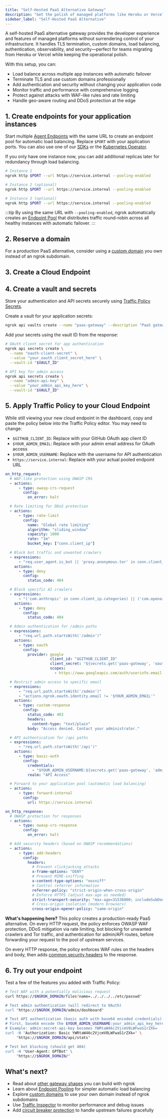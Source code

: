 ```yaml
---
title: "Self-Hosted PaaS Alternative Gateway"
description: "Get the polish of managed platforms like Heroku or Vercel while maintaining full control over your infrastructure with load balancing, security, and observability."
sidebar_label: "Self-Hosted PaaS Alternative"
---
```



A self-hosted PaaS alternative gateway provides the developer experience and features of managed platforms without surrendering control of your infrastructure. It handles TLS termination, custom domains, load balancing, authentication, observability, and security—perfect for teams migrating from Heroku or Vercel while keeping the operational polish.

With this setup, you can:

- Load balance across multiple app instances with automatic failover
- Terminate TLS and use custom domains professionally
- Add authentication and security without changing your application code
- Monitor traffic and performance with comprehensive logging
- Protect against attacks with WAF-like rules and rate limiting
- Handle geo-aware routing and DDoS protection at the edge

## 1. Create endpoints for your application instances

Start multiple [Agent Endpoints](/docs/universal-gateway/agent-endpoints/) with the same URL to create an endpoint pool for automatic load balancing. Replace `$PORT` with your application ports.
You can also use one of our [SDKs](/docs/agent-sdks) or the [Kubernetes Operator](/docs/k8s).

If you only have one instance now, you can add additional replicas later for redundancy through load balancing.

```bash
# Instance 1
ngrok http $PORT --url https://service.internal --pooling-enabled

# Instance 2 (optional)
ngrok http $PORT --url https://service.internal --pooling-enabled

# Instance 3 (optional)
ngrok http $PORT --url https://service.internal --pooling-enabled
```

:::tip
By using the same URL with `--pooling-enabled`, ngrok automatically creates an [Endpoint Pool](/docs/universal-gateway/endpoint-pooling) that distributes traffic round-robin across all healthy instances with automatic failover.
:::

## 2. Reserve a domain

<ReserveDomain />

For a production PaaS alternative, consider using a [custom domain](/docs/universal-gateway/custom-domains/) you own instead of an ngrok subdomain.

## 3. Create a Cloud Endpoint

<CloudEndpoint />

## 4. Create a vault and secrets

Store your authentication and API secrets securely using [Traffic Policy Secrets](/docs/traffic-policy/secrets).

Create a vault for your application secrets:

```bash
ngrok api vaults create --name "paas-gateway" --description "PaaS gateway authentication and API secrets"
```

Add your secrets using the vault ID from the response:

```bash
# OAuth client secret for app authentication
ngrok api secrets create \
  --name "oauth-client-secret" \
  --value "your_oauth_client_secret_here" \
  --vault-id "$VAULT_ID"

# API key for admin access
ngrok api secrets create \
  --name "admin-api-key" \
  --value "your_admin_api_key_here" \
  --vault-id "$VAULT_ID"
```

## 5. Apply Traffic Policy to your Cloud Endpoint

While still viewing your new cloud endpoint in the dashboard, copy and paste the policy below into the Traffic Policy editor.
You may need to change:

- `$GITHUB_CLIENT_ID`: Replace with your GitHub OAuth app client ID
- `$YOUR_ADMIN_EMAIL`: Replace with your admin email address for OAuth access
- `$YOUR_ADMIN_USERNAME`: Replace with the username for API authentication
- `https://service.internal`: Replace with your actual pooled endpoint URL

```yaml
on_http_request:
  # WAF-like protection using OWASP CRS
  - actions:
      - type: owasp-crs-request
        config:
          on_error: halt

  # Rate limiting for DDoS protection
  - actions:
      - type: rate-limit
        config:
          name: "Global rate limiting"
          algorithm: "sliding_window"
          capacity: 1000
          rate: "1m"
          bucket_key: ["conn.client_ip"]

  # Block bot traffic and unwanted crawlers
  - expressions:
      - "req.user_agent.is_bot || 'proxy.anonymous.tor' in conn.client_ip.categories"
    actions:
      - type: deny
        config:
          status_code: 404

  # Block specific AI crawlers
  - expressions:
      - "('com.anthropic' in conn.client_ip.categories) || ('com.openai' in conn.client_ip.categories) || ('com.perplexity' in conn.client_ip.categories)"
    actions:
      - type: deny
        config:
          status_code: 404

  # Admin authentication for /admin paths
  - expressions:
      - "req.url.path.startsWith('/admin')"
    actions:
      - type: oauth
        config:
          provider: google
					client_id: "$GITHUB_CLIENT_ID"
					client_secret: "${secrets.get('paas-gateway', 'oauth-client-secret')}"
					scopes:
					  - https://www.googleapis.com/auth/userinfo.email

  # Restrict admin access to specific email
  - expressions:
      - "req.url.path.startsWith('/admin')"
      - "actions.ngrok.oauth.identity.email != '$YOUR_ADMIN_EMAIL'"
    actions:
      - type: custom-response
        config:
          status_code: 403
          headers:
            content-type: "text/plain"
          body: "Access denied. Contact your administrator."

  # API authentication for /api paths
  - expressions:
      - "req.url.path.startsWith('/api')"
    actions:
      - type: basic-auth
        config:
          credentials:
            - "$YOUR_ADMIN_USERNAME:${secrets.get('paas-gateway', 'admin-api-key')}"
          realm: "API Access"

  # Forward to your application pool (automatic load balancing)
  - actions:
      - type: forward-internal
        config:
          url: https://service.internal

on_http_response:
  # OWASP protection for responses
  - actions:
      - type: owasp-crs-response
        config:
          on_error: halt

  # Add security headers (based on OWASP recommendations)
  - actions:
      - type: add-headers
        config:
          headers:
            # Prevent clickjacking attacks
            x-frame-options: "DENY"
            # Prevent MIME-sniffing
            x-content-type-options: "nosniff"
            # Control referrer information
            referrer-policy: "strict-origin-when-cross-origin"
            # Enforce HTTPS (adjust max-age as needed)
            strict-transport-security: "max-age=31536000; includeSubDomains"
            # Cross-origin isolation (modern browsers)
            cross-origin-opener-policy: "same-origin"
```

**What's happening here?** This policy creates a production-ready PaaS alternative. On every HTTP request, the policy enforces OWASP WAF protection, DDoS mitigation via rate limiting, bot blocking for unwanted crawlers and Tor traffic, and authentication for admin/API routes, before forwarding your request to the pool of upstream services.

On every HTTP response, the policy enforces WAF rules on the headers and body, then adds [common security headers](https://cheatsheetseries.owasp.org/cheatsheets/HTTP_Headers_Cheat_Sheet.html) to the response.

## 6. Try out your endpoint

<TryOut />

Test a few of the features you added with Traffic Policy:

```bash
# Test WAF with a potentially malicious request
curl https://$NGROK_DOMAIN/files?name=../../../../etc/passwd"

# Test admin authentication (will redirect to OAuth)
curl "https://$NGROK_DOMAIN/admin/dashboard"

# Test API authentication (basic auth with base64 encoded credentials)
# First, base64 encode the $YOUR_ADMIN_USERNAME:your_admin_api_key_here pair
# Example: admin:secret-api-key becomes YWRtaW46c2VjcmV0LWFwaS1rZXk=
curl -H "Authorization: Basic YWRtaW46c2VjcmV0LWFwaS1rZXk=" \
     "https://$NGROK_DOMAIN/api/stats"

# Test bot blocking (should get 404)
curl -H "User-Agent: GPTBot" \
     "https://$NGROK_DOMAIN/"
```

## What's next?

- Read about [other gateway shapes](https://ngrok.com/blog-post/api-gateway-shapes-patterns-2025) you can build with ngrok
- Learn about [Endpoint Pooling](/docs/universal-gateway/endpoint-pooling) for simpler automatic load balancing
- Explore [custom domains](/docs/universal-gateway/custom-domains) to use your own domain instead of ngrok subdomains
- Use [Traffic Inspector](https://dashboard.ngrok.com/traffic-inspector) to monitor performance and debug issues
- Add [circuit breaker protection](/docs/traffic-policy/actions/circuit-breaker) to handle upstream failures gracefully

<Back />
